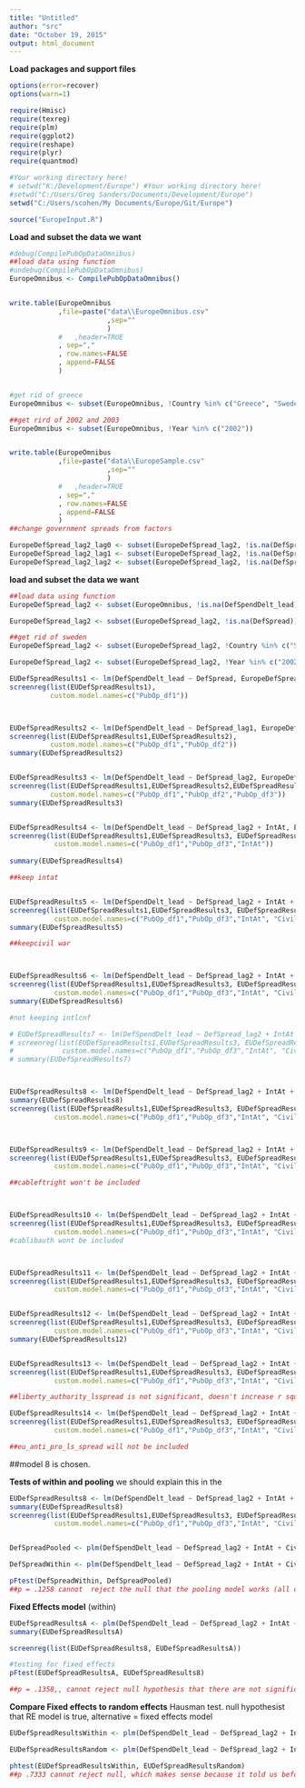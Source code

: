 ```yaml
---
title: "Untitled"
author: "src"
date: "October 19, 2015"
output: html_document
---
```


**Load packages and support files**
```r
options(error=recover)
options(warn=1)

require(Hmisc)
require(texreg)
require(plm)
require(ggplot2)
require(reshape)
require(plyr)
require(quantmod)

#Your working directory here!
# setwd("K:/Development/Europe") #Your working directory here!
#setwd("C:/Users/Greg Sanders/Documents/Development/Europe")
setwd("C:/Users/scohen/My Documents/Europe/Git/Europe")

source("EuropeInput.R")

```


**Load and subset the data we want**
```r


#debug(CompilePubOpDataOmnibus)
##load data using function
#undebug(CompilePubOpDataOmnibus)
EuropeOmnibus <- CompilePubOpDataOmnibus()


write.table(EuropeOmnibus
            ,file=paste("data\\EuropeOmnibus.csv"
                        ,sep=""
                        )
            #   ,header=TRUE
            , sep=","
            , row.names=FALSE
            , append=FALSE
            )


#get rid of greece
EuropeOmnibus <- subset(EuropeOmnibus, !Country %in% c("Greece", "Sweden","Russia","United States"))

##get rird of 2002 and 2003
EuropeOmnibus <- subset(EuropeOmnibus, !Year %in% c("2002"))


write.table(EuropeOmnibus
            ,file=paste("data\\EuropeSample.csv"
                        ,sep=""
                        )
            #   ,header=TRUE
            , sep=","
            , row.names=FALSE
            , append=FALSE
            )
##change government spreads from factors

EuropeDefSpread_lag2_lag0 <- subset(EuropeDefSpread_lag2, !is.na(DefSpread))
EuropeDefSpread_lag2_lag1 <- subset(EuropeDefSpread_lag2, !is.na(DefSpread_lag1))
EuropeDefSpread_lag2_lag2 <- subset(EuropeDefSpread_lag2, !is.na(DefSpread_lag2))


```


**load and subset the data we want**
```r

##load data using function
EuropeDefSpread_lag2 <- subset(EuropeOmnibus, !is.na(DefSpendDelt_lead))

EuropeDefSpread_lag2 <- subset(EuropeDefSpread_lag2, !is.na(DefSpread))

##get rid of sweden
EuropeDefSpread_lag2 <- subset(EuropeDefSpread_lag2, !Country %in% c("Sweden", "Serbia", "Bulgaria", "Romania"))

EuropeDefSpread_lag2 <- subset(EuropeDefSpread_lag2, !Year %in% c("2002"))


```



``` r

EUDefSpreadResults1 <- lm(DefSpendDelt_lead ~ DefSpread, EuropeDefSpread) 
screenreg(list(EUDefSpreadResults1),
          custom.model.names=c("PubOp_df1"))



EUDefSpreadResults2 <- lm(DefSpendDelt_lead ~ DefSpread_lag1, EuropeDefSpread_lag1) 
screenreg(list(EUDefSpreadResults1,EUDefSpreadResults2),
          custom.model.names=c("PubOp_df1","PubOp_df2"))
summary(EUDefSpreadResults2)


EUDefSpreadResults3 <- lm(DefSpendDelt_lead ~ DefSpread_lag2, EuropeDefSpread_lag2) 
screenreg(list(EUDefSpreadResults1,EUDefSpreadResults2,EUDefSpreadResults3),
          custom.model.names=c("PubOp_df1","PubOp_df2","PubOp_df3"))
summary(EUDefSpreadResults3)


EUDefSpreadResults4 <- lm(DefSpendDelt_lead ~ DefSpread_lag2 + IntAt, EuropeDefSpread_lag2)
screenreg(list(EUDefSpreadResults1,EUDefSpreadResults3, EUDefSpreadResults4),
           custom.model.names=c("PubOp_df1","PubOp_df3","IntAt"))
 
summary(EUDefSpreadResults4)

##keep intat


EUDefSpreadResults5 <- lm(DefSpendDelt_lead ~ DefSpread_lag2 + IntAt + CivilWar, EuropeDefSpread_lag2)
screenreg(list(EUDefSpreadResults1,EUDefSpreadResults3, EUDefSpreadResults4, EUDefSpreadResults5),
           custom.model.names=c("PubOp_df1","PubOp_df3","IntAt", "CivilWar"))
summary(EUDefSpreadResults5)

##keepcivil war



EUDefSpreadResults6 <- lm(DefSpendDelt_lead ~ DefSpread_lag2 + IntAt + CivilWar + IntlCnf, EuropeDefSpread_lag2)
screenreg(list(EUDefSpreadResults1,EUDefSpreadResults3, EUDefSpreadResults4, EUDefSpreadResults5, EUDefSpreadResults6),
           custom.model.names=c("PubOp_df1","PubOp_df3","IntAt", "CivilWar", "InflConf"))
summary(EUDefSpreadResults6)

#not keeping intlcnf

# EUDefSpreadResults7 <- lm(DefSpendDelt_lead ~ DefSpread_lag2 + IntAt + CivilWar, EuropeDefSpread_lag2)
# screenreg(list(EUDefSpreadResults1,EUDefSpreadResults3, EUDefSpreadResults4, EUDefSpreadResults5, EUDefSpreadResults7),
#            custom.model.names=c("PubOp_df1","PubOp_df3","IntAt", "CivilWar", "Population"))
# summary(EUDefSpreadResults7)



EUDefSpreadResults8 <- lm(DefSpendDelt_lead ~ DefSpread_lag2 + IntAt + CivilWar + GDPpCapDelt, EuropeDefSpread_lag2)
summary(EUDefSpreadResults8)
screenreg(list(EUDefSpreadResults1,EUDefSpreadResults3, EUDefSpreadResults4, EUDefSpreadResults5, EUDefSpreadResults8),
           custom.model.names=c("PubOp_df1","PubOp_df3","IntAt", "CivilWar", "GDP"))



EUDefSpreadResults9 <- lm(DefSpendDelt_lead ~ DefSpread_lag2 + IntAt +  CivilWar + GDPpCapDelt + Cab_left_right, EuropeDefSpread_lag2)
screenreg(list(EUDefSpreadResults1,EUDefSpreadResults3, EUDefSpreadResults4, EUDefSpreadResults5, EUDefSpreadResults8, EUDefSpreadResults9),
           custom.model.names=c("PubOp_df1","PubOp_df3","IntAt", "CivilWar", "GDP", "CabLeftRight"))

##cableftright won't be included



EUDefSpreadResults10 <- lm(DefSpendDelt_lead ~ DefSpread_lag2 + IntAt +  CivilWar + GDPpCapDelt + Cab_liberty_authority, EuropeDefSpread_lag2)
screenreg(list(EUDefSpreadResults1,EUDefSpreadResults3, EUDefSpreadResults4, EUDefSpreadResults5, EUDefSpreadResults8, EUDefSpreadResults10),
           custom.model.names=c("PubOp_df1","PubOp_df3","IntAt", "CivilWar", "GDP", "CabLibertyAuth"))
#cablibauth wont be included



EUDefSpreadResults11 <- lm(DefSpendDelt_lead ~ DefSpread_lag2 + IntAt +  CivilWar + GDPpCapDelt + Cab_eu_anti_pro, EuropeDefSpread_lag2)
screenreg(list(EUDefSpreadResults1,EUDefSpreadResults3, EUDefSpreadResults4, EUDefSpreadResults5, EUDefSpreadResults8, EUDefSpreadResults11),
           custom.model.names=c("PubOp_df1","PubOp_df3","IntAt", "CivilWar", "GDP", "CabEUAntiPro"))


EUDefSpreadResults12 <- lm(DefSpendDelt_lead ~ DefSpread_lag2 + IntAt +  CivilWar + GDPpCapDelt + left_right_ls_spread, EuropeDefSpread_lag2)
screenreg(list(EUDefSpreadResults1,EUDefSpreadResults3, EUDefSpreadResults4, EUDefSpreadResults5, EUDefSpreadResults8, EUDefSpreadResults12),
           custom.model.names=c("PubOp_df1","PubOp_df3","IntAt", "CivilWar", "GDP", "left_right_lsSpread"))
summary(EUDefSpreadResults12)


EUDefSpreadResults13 <- lm(DefSpendDelt_lead ~ DefSpread_lag2 + IntAt +  CivilWar + GDPpCapDelt + liberty_authority_ls_spread, EuropeDefSpread_lag2)
screenreg(list(EUDefSpreadResults1,EUDefSpreadResults3, EUDefSpreadResults4, EUDefSpreadResults5, EUDefSpreadResults8, EUDefSpreadResults13),
           custom.model.names=c("PubOp_df1","PubOp_df3","IntAt", "CivilWar", "GDP", "libertyAuth_lsSpread"))

##liberty_authority_lsspread is not significant, doesn't increase r squared and doens't affect the other veriables significantly

EUDefSpreadResults14 <- lm(DefSpendDelt_lead ~ DefSpread_lag2 + IntAt +  CivilWar + GDPpCapDelt + eu_anti_pro_ls_spread, EuropeDefSpread_lag2)
screenreg(list(EUDefSpreadResults1,EUDefSpreadResults3, EUDefSpreadResults4, EUDefSpreadResults5, EUDefSpreadResults8, EUDefSpreadResults14),
           custom.model.names=c("PubOp_df1","PubOp_df3","IntAt", "CivilWar", "GDP", "euAntiPro_lsSpread"))

##eu_anti_pro_ls_spread will not be included

```

##model 8 is chosen.

**Tests of within and pooling** we should explain this in the 

``` r

EUDefSpreadResults8 <- lm(DefSpendDelt_lead ~ DefSpread_lag2 + IntAt + CivilWar + GDPpCapDelt, EuropeDefSpread_lag2)
summary(EUDefSpreadResults8)
screenreg(list(EUDefSpreadResults1,EUDefSpreadResults3, EUDefSpreadResults4, EUDefSpreadResults5, EUDefSpreadResults8),
           custom.model.names=c("PubOp_df1","PubOp_df3","IntAt", "CivilWar", "GDP"))


DefSpreadPooled <- plm(DefSpendDelt_lead ~ DefSpread_lag2 + IntAt + CivilWar + GDPpCapDelt, data = EuropeDefSpread_lag2, model = "pooling")

DefSpreadWithin <- plm(DefSpendDelt_lead ~ DefSpread_lag2 + IntAt + CivilWar + GDPpCapDelt, data =  EuropeDefSpread_lag2, model = "within")

pFtest(DefSpreadWithin, DefSpreadPooled)
##p = .1258 cannot  reject the null that the pooling model works (all coefficients for each country should be the same ever year)

```


**Fixed Effects model** (within)
```r

EUDefSpreadResultsA <- plm(DefSpendDelt_lead ~ DefSpread_lag2 + IntAt + CivilWar + GDPpCapDelt, data = EuropeDefSpread_lag2, index=c("Country", "Year"), model="within") 
summary(EUDefSpreadResultsA)

screenreg(list(EUDefSpreadResults8, EUDefSpreadResultsA))

#testing for fixed effects
pFtest(EUDefSpreadResultsA, EUDefSpreadResults8)

##p = .1358,, cannot reject null hypothesis that there are not significnat effects, use pooled 

```

**Compare Fixed effects to random effects** Hausman test. null hypothesist that RE model is true, alternative = fixed effects model
``` r

EUDefSpreadResultsWithin <- plm(DefSpendDelt_lead ~ DefSpread_lag2 + IntAt + CivilWar + GDPpCapDelt, data = EuropeDefSpread_lag2, index=c("Country", "Year"), model="within") 

EUDefSpreadResultsRandom <- plm(DefSpendDelt_lead ~ DefSpread_lag2 + IntAt + CivilWar + GDPpCapDelt, data = EuropeDefSpread_lag2, index=c("Country", "Year"), model="random")

phtest(EUDefSpreadResultsWithin, EUDefSpreadResultsRandom)
##p .7333 cannot reject null, which makes sense because it told us before to do pooled. 
```

